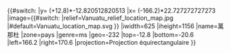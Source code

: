 <includeonly>{{#switch:{{{1}}}
|y= ({{{2}}}+12.8)*-12.820512820513
|x= ({{{3}}}-166.2)*22.727272727273
|image={{#switch: {{{2|}}}
|relief=Vanuatu_relief_location_map.jpg
|#default=Vanuatu_location_map.svg
}}
|iwidth=625
|iheight=1156
|name=萬那杜
|zone=pays
|genre=ms
|geo=-232
|top=-12.8
|bottom=-20.6
|left=166.2
|right=170.6
|projection=Projection équirectangulaire
}}</includeonly><noinclude>{{Location map/Info}}
{{Documentation}}
</noinclude>